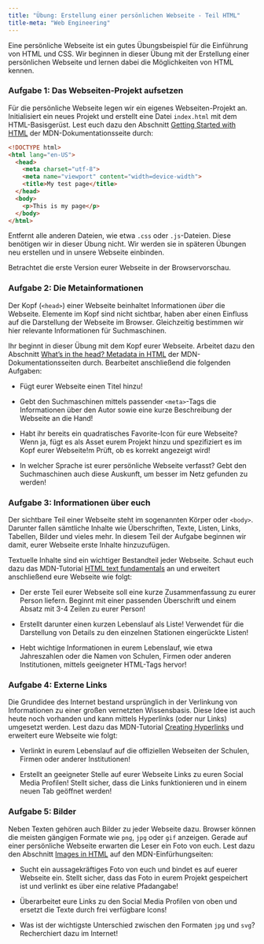 ```yaml
---
title: "Übung: Erstellung einer persönlichen Webseite - Teil HTML"
title-meta: "Web Engineering"
---
```


Eine persönliche Webseite ist ein gutes Übungsbeispiel für die Einführung von HTML und CSS. Wir beginnen in dieser Übung mit der Erstellung einer persönlichen Webseite und lernen dabei die Möglichkeiten von HTML kennen.

### Aufgabe 1: Das Webseiten-Projekt aufsetzen

Für die persönliche Webseite legen wir ein eigenes Webseiten-Projekt an. Initialisiert ein neues Projekt und erstellt eine Datei `index.html` mit dem HTML-Basisgerüst. Lest euch dazu den Abschnitt [Getting Started with HTML](https://developer.mozilla.org/en-US/docs/Learn/HTML/Introduction_to_HTML/Getting_started) der MDN-Dokumentationsseite durch:

```html
<!DOCTYPE html>
<html lang="en-US">
  <head>
    <meta charset="utf-8">
    <meta name="viewport" content="width=device-width">
    <title>My test page</title>
  </head>
  <body>
    <p>This is my page</p>
  </body>
</html>
```
Entfernt alle anderen Dateien, wie etwa `.css` oder `.js`-Dateien. Diese benötigen wir in dieser Übung nicht. Wir werden sie in späteren Übungen neu erstellen und in unsere Webseite einbinden.

Betrachtet die erste Version eurer Webseite in der Browservorschau.

### Aufgabe 2: Die Metainformationen

Der Kopf (`<head>`) einer Webseite beinhaltet Informationen *über* die Webseite. Elemente im Kopf sind nicht sichtbar, haben aber einen Einfluss auf die Darstellung der Webseite im Browser. Gleichzeitig bestimmen wir hier relevante Informationen für Suchmaschinen. 

Ihr beginnt in dieser Übung mit dem Kopf eurer Webseite. Arbeitet dazu den Abschnitt [What's in the head? Metadata in HTML](https://developer.mozilla.org/en-US/docs/Learn/HTML/Introduction_to_HTML/The_head_metadata_in_HTML) der MDN-Dokumentationsseiten durch. Bearbeitet anschließend die folgenden Aufgaben:

- Fügt eurer Webseite einen Titel hinzu!

- Gebt den Suchmaschinen mittels passender `<meta>`-Tags die Informationen über den Autor sowie eine kurze Beschreibung der Webseite an die Hand!

- Habt ihr bereits ein quadratisches Favorite-Icon für eure Webseite? Wenn ja, fügt es als Asset eurem Projekt hinzu und spezifiziert es im Kopf eurer Webseite!m Prüft, ob es korrekt angezeigt wird!

- In welcher Sprache ist eurer persönliche Webseite verfasst? Gebt den Suchmaschinen auch diese Auskunft, um besser im Netz gefunden zu werden!

### Aufgabe 3: Informationen über euch

Der sichtbare Teil einer Webseite steht im sogenannten Körper oder `<body>`. Darunter fallen sämtliche Inhalte wie Überschriften, Texte, Listen, Links, Tabellen, Bilder und vieles mehr. In diesem Teil der Aufgabe beginnen wir damit, eurer Webseite erste Inhalte hinzuzufügen.

Textuelle Inhalte sind ein wichtiger Bestandteil jeder Webseite. Schaut euch dazu das MDN-Tutorial [HTML text fundamentals](https://developer.mozilla.org/en-US/docs/Learn/HTML/Introduction_to_HTML/HTML_text_fundamentals) an und erweitert anschließend eure Webseite wie folgt:

- Der erste Teil eurer Webseite soll eine kurze Zusammenfassung zu eurer Person liefern. Beginnt mit einer passenden Überschrift und einem Absatz mit 3-4 Zeilen zu eurer Person!

- Erstellt darunter einen kurzen Lebenslauf als Liste! Verwendet für die Darstellung von Details zu den einzelnen Stationen eingerückte Listen!

- Hebt wichtige Informationen in eurem Lebenslauf, wie etwa Jahreszahlen oder die Namen von Schulen, Firmen oder anderen Institutionen, mittels geeigneter HTML-Tags hervor!


### Aufgabe 4: Externe Links

Die Grundidee des Internet bestand ursprünglich in der Verlinkung von Informationen zu einer großen vernetzten Wissensbasis. Diese Idee ist auch heute noch vorhanden und kann mittels Hyperlinks (oder nur Links) umgesetzt werden. Lest dazu das MDN-Tutorial [Creating Hyperlinks](https://developer.mozilla.org/en-US/docs/Learn/HTML/Introduction_to_HTML/Creating_hyperlinks) und erweitert eure Webseite wie folgt:

- Verlinkt in eurem Lebenslauf auf die offiziellen Webseiten der Schulen, Firmen oder anderer Institutionen!

- Erstellt an geeigneter Stelle auf eurer Webseite Links zu euren Social Media Profilen! Stellt sicher, dass die Links funktionieren und in einem neuen Tab geöffnet werden!

### Aufgabe 5: Bilder

Neben Texten gehören auch Bilder zu jeder Webseite dazu. Browser können die meisten gängigen Formate wie `png`, `jpg` oder `gif` anzeigen. Gerade auf einer persönliche Webseite erwarten die Leser ein Foto von euch. Lest dazu den Abschnitt [Images in HTML](https://developer.mozilla.org/en-US/docs/Learn/HTML/Multimedia_and_embedding/Images_in_HTML) auf den MDN-Einfürhungseiten:

- Sucht ein aussagekräftiges Foto von euch und bindet es auf euerer Webseite ein. Stellt sicher, dass das Foto in eurem Projekt gespeichert ist und verlinkt es über eine relative Pfadangabe!

- Überarbeitet eure Links zu den Social Media Profilen von oben und ersetzt die Texte durch frei verfügbare Icons!

- Was ist der wichtigste Unterschied zwischen den Formaten `jpg` und `svg`? Recherchiert dazu im Internet!


